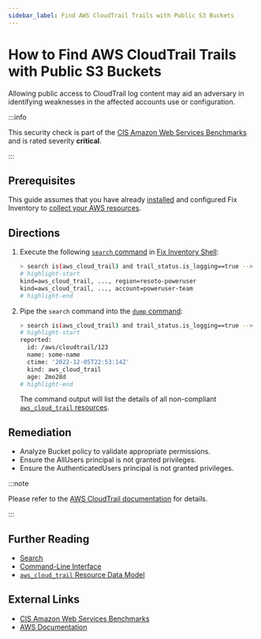 ```yaml
---
sidebar_label: Find AWS CloudTrail Trails with Public S3 Buckets
---
```


# How to Find AWS CloudTrail Trails with Public S3 Buckets

Allowing public access to CloudTrail log content may aid an adversary in identifying weaknesses in the affected accounts use or configuration.

:::info

This security check is part of the [CIS Amazon Web Services Benchmarks](https://cisecurity.org/benchmark/amazon_web_services) and is rated severity **critical**.

:::

## Prerequisites

This guide assumes that you have already [installed](../../../getting-started/install/index.mdx) and configured Fix Inventory to [collect your AWS resources](../../../how-to-guides/data-sources/collect-aws-resource-data.mdx).

## Directions

1. Execute the following [`search` command](../../../reference/cli/search.mdx) in [Fix Inventory Shell](../../../reference/components/shell.mdx):

   ```bash
   > search is(aws_cloud_trail) and trail_status.is_logging==true --> is(aws_s3_bucket) and bucket_public_access_block_configuration.{block_public_acls!=true or ignore_public_acls!=true or block_public_policy!=true or restrict_public_buckets!=true} or bucket_acl.grants[*].{permission in [READ, READ_ACP] and grantee.uri=="http://acs.amazonaws.com/groups/global/AllUsers"}
   # highlight-start
   ​kind=aws_cloud_trail, ..., region=resoto-poweruser
   ​kind=aws_cloud_trail, ..., account=poweruser-team
   # highlight-end
   ```

2. Pipe the `search` command into the [`dump` command](../../../reference/cli/dump.mdx):

   ```bash
   > search is(aws_cloud_trail) and trail_status.is_logging==true --> is(aws_s3_bucket) and bucket_public_access_block_configuration.{block_public_acls!=true or ignore_public_acls!=true or block_public_policy!=true or restrict_public_buckets!=true} or bucket_acl.grants[*].{permission in [READ, READ_ACP] and grantee.uri=="http://acs.amazonaws.com/groups/global/AllUsers"} | dump
   # highlight-start
   ​reported:
   ​  id: /aws/cloudtrail/123
   ​  name: some-name
   ​  ctime: '2022-12-05T22:53:14Z'
   ​  kind: aws_cloud_trail
   ​  age: 2mo28d
   # highlight-end
   ```

   The command output will list the details of all non-compliant [`aws_cloud_trail` resources](../../../reference/unified-data-model/aws.mdx#aws_cloud_trail).

## Remediation

- Analyze Bucket policy to validate appropriate permissions.
- Ensure the AllUsers principal is not granted privileges.
- Ensure the AuthenticatedUsers principal is not granted privileges.

:::note

Please refer to the [AWS CloudTrail documentation](https://docs.aws.amazon.com/IAM/latest/UserGuide/reference_policies_elements_principal.html) for details.

:::

## Further Reading

- [Search](../../../reference/search/index.mdx)
- [Command-Line Interface](../../../reference/cli/index.mdx)
- [`aws_cloud_trail` Resource Data Model](../../../reference/unified-data-model/aws.mdx#aws_cloud_trail)

## External Links

- [CIS Amazon Web Services Benchmarks](https://cisecurity.org/benchmark/amazon_web_services)
- [AWS Documentation](https://docs.aws.amazon.com/IAM/latest/UserGuide/reference_policies_elements_principal.html)
